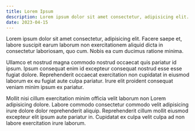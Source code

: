 ```yaml
---
title: Lorem Ipsum
description: Lorem ipsum dolor sit amet consectetur, adipisicing elit. Facere saepe et, labore suscipit earum laborum non exercitationem aliquid dicta in consectetur laboriosam, quo cum. Nobis ea cum ducimus ratione minima.
date: 2023-04-15
---
```


Lorem ipsum dolor sit amet consectetur, adipisicing elit. Facere saepe et, labore suscipit
earum laborum non exercitationem aliquid dicta in consectetur laboriosam, quo cum. Nobis
ea cum ducimus ratione minima.

Ullamco et nostrud magna commodo nostrud occaecat quis pariatur id ipsum. Ipsum
consequat enim id excepteur consequat nostrud esse esse fugiat dolore.
Reprehenderit occaecat exercitation non cupidatat in eiusmod laborum ex eu
fugiat aute culpa pariatur. Irure elit proident consequat veniam minim ipsum ex
pariatur.

Mollit nisi cillum exercitation minim officia velit laborum non Lorem
adipisicing dolore. Labore commodo consectetur commodo velit adipisicing irure
dolore dolor reprehenderit aliquip. Reprehenderit cillum mollit eiusmod
excepteur elit ipsum aute pariatur in. Cupidatat ex culpa velit culpa ad non
labore exercitation irure laborum.
